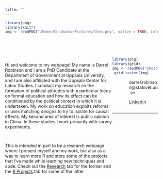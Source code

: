 ```yaml
---
title: ""
---
```


<style>
.column-left{
  float: left;
  width: 70%;
  text-align: left;
}
.column-right{
  display: inline-block;
  width: 30%;
  text-align: left;
}
.container{
  padding-left:4em;
}

</style>

```r
library(png)
library(knitr)
img <- readPNG("/home/dj-ubuntu/Pictures/theo.png", native = TRUE, info = TRUE)
```



<div class = "column-left">
<col width = "300">

<br><br><br>

Hi and welcome to my webpage!  My name is Darrel Robinson and I am a PhD Candidate at the Department of Government at Uppsala University, and I am also affiliated with the Uppsala Center for Labor Studies.  I conduct my research on the formation of political attitudes with a particular focus on formal education and how its effect can be conditioned by the political context in which it is undertaken.  My work on education exploits reforms or uses matching designs to try to isolate for causal effects.  My second area of interest is public opinion in China.  In these studies I work primarily with survey experiments.

<br> 

This is intended in part to be a research webpage where I present myself and my work, but also as a way to learn more R and store some of the projects that I've made while learning new techniques and code.  Check out the [Research](research.html) tab for the former and the [R Projects](r_stuff.html) tab for some of the latter.  

</div>




<div class = "column-right">

<br>
<br>

```r
library(png)
library(grid)
img <- readPNG("photo for application.png")
 grid.raster(img)
```

<div class = "container">

darrel.robinson@statsvet.uu.se

<a href="https://www.linkedin.com/in/darrel-robinson-25776436/" target="_blank">LinkedIn</a>

</div>
</div>
</div>

---





